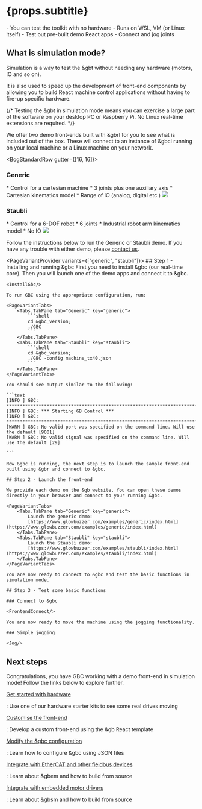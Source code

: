 


# {props.subtitle}

<Tldr>
    - You can test the toolkit with no hardware
    - Runs on WSL, VM (or Linux itself)
    - Test out pre-built demo React apps
    - Connect and jog joints
</Tldr>

## What is simulation mode?
Simulation is a way to test the &gbt without needing any hardware (motors, IO and so on).

It is also used to speed up the development of front-end components by allowing you to build React machine control applications without having to fire-up specific hardware.

{/*
Testing the &gbt in simulation mode means you can exercise a large part of the software on your desktop PC or Raspberry Pi. No Linux real-time extensions are required.
*/}

We offer two demo front-ends built with &gbrl for you to see what is included out of the box. These will connect to an instance of &gbcl running on your local machine or a Linux machine on your network.

<BogStandardRow gutter={[16, 16]}>
    <BogStandardCol lg={12} xs={24}>
        <h3><CartesianIcon/> Generic</h3>
        * Control for a cartesian machine
        * 3 joints plus one auxiliary axis
        * Cartesian kinematics model
        * Range of IO (analog, digital etc.)
        <Image src={generic_gbr}/>
    </BogStandardCol>
    <BogStandardCol lg={12} xs={24}>
        <h3><RobotIcon/> Staubli</h3>
        * Control for a 6-DOF robot
        * 6 joints
        * Industrial robot arm kinematics model
        * No IO
        <Image src={staubli_gbr}/>
    </BogStandardCol>
</BogStandardRow>

Follow the instructions below to run the Generic or Staubli demo. If you have any trouble with either demo, please [contact us](/about/contact).

<PageVariantProvider variants={["generic", "staubli"]}>
    ## Step 1 - Installing and running &gbc
    First you need to install &gbc (our real-time core). Then you will launch one of the demo apps and connect it to &gbc.

    <InstallGbc/>

    To run GBC using the appropriate configuration, run:

    <PageVariantTabs>
        <Tabs.TabPane tab="Generic" key="generic">
            ```shell
            cd &gbc_version;
            ./GBC
            ```
        </Tabs.TabPane>
        <Tabs.TabPane tab="Staubli" key="staubli">
            ```shell
            cd &gbc_version;
            ./GBC -config machine_tx40.json
            ```
        </Tabs.TabPane>
    </PageVariantTabs>

    You should see output similar to the following:

    ```text
    [INFO ] GBC: **************************************************************************
    [INFO ] GBC: *** Starting GB Control ***
    [INFO ] GBC: **************************************************************************
    [WARN ] GBC: No valid port was specified on the command line. Will use the default [9001]
    [WARN ] GBC: No valid signal was specified on the command line. Will use the default [29]

    ```

    Now &gbc is running, the next step is to launch the sample front-end built using &gbr and connect to &gbc.

    ## Step 2 - Launch the front-end

    We provide each demo on the &gb website. You can open these demos directly in your browser and connect to your running &gbc.

    <PageVariantTabs>
        <Tabs.TabPane tab="Generic" key="generic">
            Launch the generic demo:
            [https://www.glowbuzzer.com/examples/generic/index.html](https://www.glowbuzzer.com/examples/generic/index.html)
        </Tabs.TabPane>
        <Tabs.TabPane tab="Staubli" key="staubli">
            Launch the Staubli demo:
            [https://www.glowbuzzer.com/examples/staubli/index.html](https://www.glowbuzzer.com/examples/staubli/index.html)
        </Tabs.TabPane>
    </PageVariantTabs>

    You are now ready to connect to &gbc and test the basic functions in simulation mode.

    ## Step 3 - Test some basic functions

    ### Connect to &gbc

    <FrontendConnect/>

    You are now ready to move the machine using the jogging functionality.

    ### Simple jogging

    <Jog/>

</PageVariantProvider>


##  Next steps

Congratulations, you have GBC working with a demo front-end in simulation mode! Follow the links below to explore further.

[Get started with hardware](/get-started/hardware)

: Use one of our hardware starter kits to see some real drives moving

[Customise the front-end](/docs/gbr/starter_project)

: Develop a custom front-end using the &gb React template

[Modify the &gbc configuration](/docs/gbc/configuration)

: Learn how to configure &gbc using JSON files

[Integrate with EtherCAT and other fieldbus devices](/docs/gbem/overview)

: Learn about &gbem and how to build from source

[Integrate with embedded motor drivers](/docs/gbsm/overview)

: Learn about &gbsm and how to build from source


